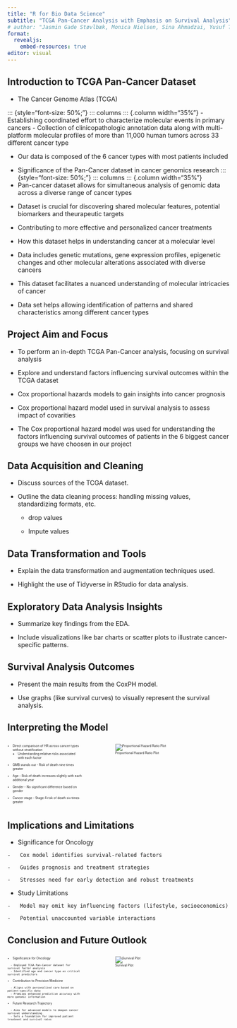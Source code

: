 ```yaml
---
title: "R for Bio Data Science"
subtitle: "TCGA Pan-Cancer Analysis with Emphasis on Survival Analysis"
# author: "Jasmin Gade Støvlbæk, Monica Nielsen, Sina Ahmadzai, Yusuf Tunc"
format:
  revealjs:
    embed-resources: true
editor: visual
---
```


## Introduction to TCGA Pan-Cancer Dataset

-   The Cancer Genome Atlas (TCGA)

::: {style="font-size: 50%;"}
::: columns
::: {.column width="35%"}
-   Establishing coordinated effort to characterize molecular events in primary cancers 
    -   Collection of clinicopathologic annotation data along with multi-platform molecular profiles of more than 11,000 human tumors across 33 different cancer type

::: fragment
-   Our data is composed of the 6 cancer types with most patients included 
:::

-   Significance of the Pan-Cancer dataset in cancer genomics research
::: {style="font-size: 50%;"}
::: columns
::: {.column width="35%"}
-   Pan-cancer dataset allows for simultaneous analysis of genomic data across a diverse range of cancer types  

::: fragment
-   Dataset is crucial for discovering shared molecular features, potential biomarkers and theurapeutic targets 
:::

::: fragment
-   Contributing to more effective and personalized cancer treatments
:::

-   How this dataset helps in understanding cancer at a molecular level

::: fragment
-   Data includes genetic mutations, gene expression profiles, epigenetic changes and other molecular alterations associated with diverse cancers
:::

::: fragment
-   This dataset facilitates a nuanced understanding of molecular intricacies of cancer 
:::

::: fragment
-   Data set helps allowing identification of patterns and shared characteristics among different cancer types  
:::

## Project Aim and Focus

-   To perform an in-depth TCGA Pan-Cancer analysis, focusing on survival analysis

::: fragment
-   Explore and understand factors influencing survival outcomes within the TCGA dataset
:::

-  Cox proportional hazards models to gain insights into cancer prognosis

::: fragment
-   Cox proportional hazard model used in survival analysis to assess impact of covarities
:::

::: fragment
-   The Cox proportional hazard model was used for understanding the factors influencing survival outcomes of patients in the 6 biggest cancer groups we have choosen in our project 
:::

## Data Acquisition and Cleaning

-   Discuss sources of the TCGA dataset.

-   Outline the data cleaning process: handling missing values, standardizing formats, etc.

    -   drop values

    -   Impute values

## Data Transformation and Tools

-   Explain the data transformation and augmentation techniques used.

-   Highlight the use of Tidyverse in RStudio for data analysis.

## Exploratory Data Analysis Insights

-   Summarize key findings from the EDA.

-   Include visualizations like bar charts or scatter plots to illustrate cancer-specific patterns.

## Survival Analysis Outcomes

-   Present the main results from the CoxPH model.

-   Use graphs (like survival curves) to visually represent the survival analysis.

## Interpreting the Model

::: {style="font-size: 50%;"}
::: columns
::: {.column width="35%"}
-   Direct comparison of HR across cancer types without stratification
    -   Understanding relative risks associated with each factor

::: fragment
-   GMB stands out - Risk of death nine times greater
:::

::: fragment
-   Age - Risk of death increases slightly with each additional year
:::

::: fragment
-   Gender - No significant difference based on gender
:::

::: fragment
-   Cancer stage - Stage 4 risk of death six times greater
:::
:::

::: {.column width="3%"}
:::

::: {.column width="62%"}
![Proportional Hazard Ratio Plot](./../results/05_analysis_1/05_hazardR_plot.png){fig-align="right"}
:::
:::
:::

## Implications and Limitations

-   Significance for Oncology

::: fragment
```         
-   Cox model identifies survival-related factors
```
:::

::: fragment
```         
-   Guides prognosis and treatment strategies
```
:::

::: fragment
```         
-   Stresses need for early detection and robust treatments
```
:::

::: fragment
-   Study Limitations
:::

::: fragment
```         
-   Model may omit key influencing factors (lifestyle, socioeconomics)
```
:::

::: fragment
```         
-   Potential unaccounted variable interactions
```
:::

## Conclusion and Future Outlook

::: {style="font-size: 50%;"}
::: columns
::: {.column width="35%"}
- Significance for Oncology

::: fragment
```         
  - Employed TCGA Pan-Cancer dataset for survival factor analysis
  - Identified age and cancer type as critical survival predictors
```
:::

::: fragment
- Contribution to Precision Medicine
:::

::: fragment
```         
  - Aligns with personalized care based on patient-specific data
  - Promises enhanced predictive accuracy with more genomic information
```
:::

::: fragment
- Future Research Trajectory
:::

::: fragment
```         
  - Aims for advanced models to deepen cancer survival understanding
  - Sets a foundation for improved patient treatment and survival rates
```
:::
:::

::: {.column width="3%"}
:::

::: {.column width="62%"}
![Survival Plot](./../results/05_analysis_1/05_survival_plot.png)
:::
:::
:::
